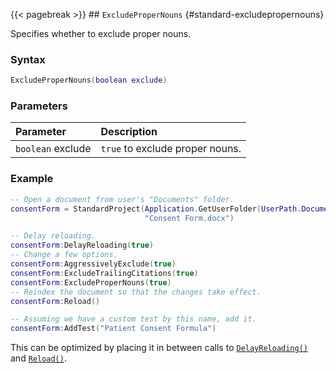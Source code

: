{{< pagebreak >}}
## `ExcludeProperNouns` {#standard-excludepropernouns}

Specifies whether to exclude\index{text exclusion} proper nouns.

### Syntax {-}

``` .lua
ExcludeProperNouns(boolean exclude)
```

### Parameters {-}

**Parameter** | **Description**
| :-- | :-- |
| `boolean` exclude | `true` to exclude proper nouns. |

### Example {-}

``` .lua
-- Open a document from user's "Documents" folder.
consentForm = StandardProject(Application.GetUserFolder(UserPath.Documents) ..
                              "Consent Form.docx")

-- Delay reloading.
consentForm:DelayReloading(true)
-- Change a few options.
consentForm:AggressivelyExclude(true)
consentForm:ExcludeTrailingCitations(true)
consentForm:ExcludeProperNouns(true)
-- Reindex the document so that the changes take effect.
consentForm:Reload()

-- Assuming we have a custom test by this name, add it.
consentForm:AddTest("Patient Consent Formula")
```

::: {.tipsection data-latex=""}
This can be optimized by placing it in between calls to [`DelayReloading()`](#standard-delayreloading) and [`Reload()`](#standard-reload).
:::